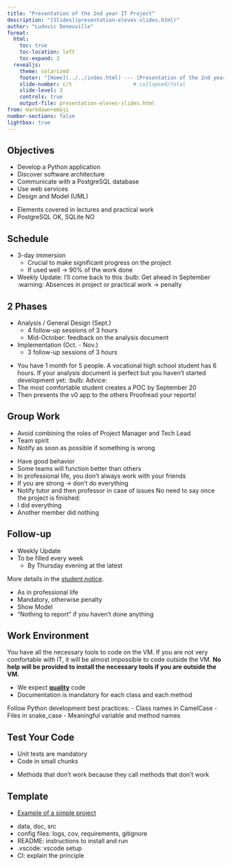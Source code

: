 ```yaml
---
title: "Presentation of the 2nd year IT Project"
description: "[Slides](presentation-eleves-slides.html)"
author: "Ludovic Deneuville"
format:
  html:
    toc: true
    toc-location: left
    toc-expand: 3
  revealjs:
    theme: solarized
    footer: "[Home](../../index.html) --- [Presentation of the 2nd year IT Project](presentation-eleves.qmd)"
    slide-number: c/t                    # collapsed/total
    slide-level: 3
    controls: true
    output-file: presentation-eleves-slides.html
from: markdown+emoji
number-sections: false
lightbox: true
---
```

## Objectives
- Develop a Python application
- Discover software architecture
- Communicate with a PostgreSQL database
- Use web services
- Design and Model (UML)

:::{.notes}
- Elements covered in lectures and practical work
- PostgreSQL OK, SQLite NO
:::

## Schedule {.smaller}

:::{.notes}
- 3-day immersion
  - Crucial to make significant progress on the project
  - If used well -> 90% of the work done
- Weekly Update: I'll come back to this
:bulb: Get ahead in September
:warning: Absences in project or practical work -> penalty
:::

## 2 Phases
- Analysis / General Design (Sept.)
  - 4 follow-up sessions of 3 hours
  - Mid-October: feedback on the analysis document
- Implementation (Oct. - Nov.)
  - 3 follow-up sessions of 3 hours

:::{.notes}
- You have 1 month for 5 people. A vocational high school student has 6 hours.
If your analysis document is perfect but you haven't started development yet:
:bulb: Advice:
- The most comfortable student creates a POC by September 20
- Then presents the v0 app to the others
Proofread your reports!
:::

## Group Work
- Avoid combining the roles of Project Manager and Tech Lead
- Team spirit
- Notify as soon as possible if something is wrong

:::{.notes}
- Have good behavior
- Some teams will function better than others
- In professional life, you don't always work with your friends
- If you are strong -> don't do everything
- Notify tutor and then professor in case of issues
No need to say once the project is finished:
- I did everything
- Another member did nothing
:::

## Follow-up
- Weekly Update
- To be filled every week
  - By Thursday evening at the latest

::: {.callout-note}
More details in the [student notice](./notice-eleves.qmd#point-hebdo){target="_blank"}.
:::

:::{.notes}
- As in professional life
- Mandatory, otherwise penalty
- Show Model
- "Nothing to report" if you haven't done anything
:::

## Work Environment
::: {.callout-important}
You have all the necessary tools to code on the VM.
If you are not very comfortable with IT, it will be almost impossible to code outside the VM.
**No help will be provided to install the necessary tools if you are outside the VM.**
:::
- We expect **[quality]{.underline}** code
- Documentation is mandatory for each class and each method

:::{.notes}
Follow Python development best practices:
- Class names in CamelCase
- Files in snake_case
- Meaningful variable and method names
:::

## Test Your Code
- Unit tests are mandatory
- Code in small chunks

:::{.notes}
- Methods that don't work because they call methods that don't work
:::

## Template
- [Example of a simple project](https://github.com/ludo2ne/ENSAI-2A-projet-info-template){target="_blank"}

:::{.notes}
- data, doc, src
- config files: logs, cov, requirements, gitignore
- README: instructions to install and run
- .vscode: vscode setup
- CI: explain the principle
:::
